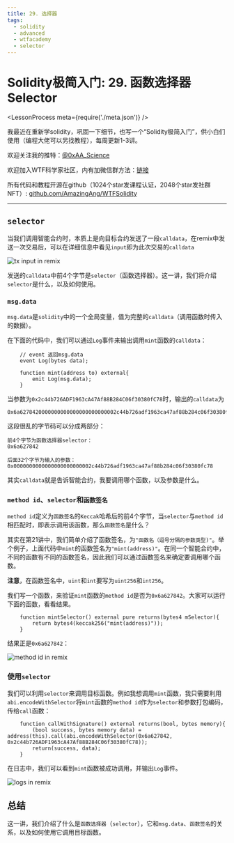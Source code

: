 ```yaml
---
title: 29. 选择器
tags:
  - solidity
  - advanced
  - wtfacademy
  - selector
---
```


# Solidity极简入门: 29. 函数选择器Selector
<LessonProcess meta={require('./meta.json')} />

我最近在重新学solidity，巩固一下细节，也写一个“Solidity极简入门”，供小白们使用（编程大佬可以另找教程），每周更新1-3讲。

欢迎关注我的推特：[@0xAA_Science](https://twitter.com/0xAA_Science)

欢迎加入WTF科学家社区，内有加微信群方法：[链接](https://discord.gg/5akcruXrsk)

所有代码和教程开源在github（1024个star发课程认证，2048个star发社群NFT）: [github.com/AmazingAng/WTFSolidity](https://github.com/AmazingAng/WTFSolidity)

-----


## `selector`
当我们调用智能合约时，本质上是向目标合约发送了一段`calldata`，在remix中发送一次交易后，可以在详细信息中看见`input`即为此次交易的`calldata`

![tx input in remix](./img/29-1.png)

发送的`calldata`中前4个字节是`selector`（函数选择器）。这一讲，我们将介绍`selector`是什么，以及如何使用。

### `msg.data`
`msg.data`是`solidity`中的一个全局变量，值为完整的`calldata`（调用函数时传入的数据）。

在下面的代码中，我们可以通过`Log`事件来输出调用`mint`函数的`calldata`：
```solidity
    // event 返回msg.data
    event Log(bytes data);

    function mint(address to) external{
        emit Log(msg.data);
    }
```
当参数为`0x2c44b726ADF1963cA47Af88B284C06f30380fC78`时，输出的`calldata`为
```
0x6a6278420000000000000000000000002c44b726adf1963ca47af88b284c06f30380fc78
```
这段很乱的字节码可以分成两部分：
```
前4个字节为函数选择器selector：
0x6a627842

后面32个字节为输入的参数：
0x0000000000000000000000002c44b726adf1963ca47af88b284c06f30380fc78
```
其实`calldata`就是告诉智能合约，我要调用哪个函数，以及参数是什么。

### `method id`、`selector`和`函数签名`
`method id`定义为`函数签名`的`Keccak`哈希后的前4个字节，当`selector`与`method id`相匹配时，即表示调用该函数，那么`函数签名`是什么？

其实在第21讲中，我们简单介绍了函数签名，为`"函数名（逗号分隔的参数类型)"`。举个例子，上面代码中`mint`的函数签名为`"mint(address)"`。在同一个智能合约中，不同的函数有不同的函数签名，因此我们可以通过函数签名来确定要调用哪个函数。

**注意**，在函数签名中，`uint`和`int`要写为`uint256`和`int256`。

我们写一个函数，来验证`mint`函数的`method id`是否为`0x6a627842`。大家可以运行下面的函数，看看结果。
```solidity
    function mintSelector() external pure returns(bytes4 mSelector){
        return bytes4(keccak256("mint(address)"));
    }
```

结果正是`0x6a627842`：

![method id in remix](./img/29-2.png)

### 使用`selector`
我们可以利用`selector`来调用目标函数。例如我想调用`mint`函数，我只需要利用`abi.encodeWithSelector`将`mint`函数的`method id`作为`selector`和参数打包编码，传给`call`函数：

```solidity
    function callWithSignature() external returns(bool, bytes memory){
        (bool success, bytes memory data) = address(this).call(abi.encodeWithSelector(0x6a627842, 0x2c44b726ADF1963cA47Af88B284C06f30380fC78));
        return(success, data);
    }
```

在日志中，我们可以看到`mint`函数被成功调用，并输出`Log`事件。

![logs in remix](./img/29-3.png)

## 总结
这一讲，我们介绍了什么是`函数选择器`（`selector`），它和`msg.data`、`函数签名`的关系，以及如何使用它调用目标函数。

